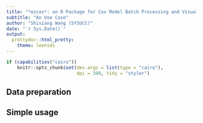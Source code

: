 ```yaml
---
title: "*ezcox*: an R Package for Cox Model Batch Processing and Visualization"
subtitle: "An Use Case"
author: "Shixiang Wang (SYSUCC)"
date: "`r Sys.Date()`"
output:
  prettydoc::html_pretty:
    theme: leonids
---
```


```r
if (capabilities("cairo"))
    knitr::opts_chunk$set(dev.args = list(type = "cairo"),
                          dpi = 300, tidy = "styler")
```

## Data preparation


## Simple usage


